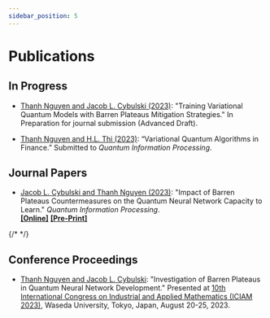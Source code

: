 ```yaml
---
sidebar_position: 5
---
```


# Publications

## In Progress

- [Thanh Nguyen and Jacob L. Cybulski (2023)](./projects.mdx#The-Impact-of-Barren-Plateaus-Mitigation-Strategy-on-the-Quantum-Neural-Network-Capacity-to-Learn): "Training Variational Quantum Models with Barren Plateaus Mitigation Strategies." In Preparation for journal submission (Advanced Draft).

- [Thanh Nguyen and H.L. Thi (2023)](./projects.mdx#Applications-of-Quantum-Algorithms-in-Finance): “Variational Quantum Algorithms in Finance.” Submitted to *Quantum Information Processing*.

## Journal Papers

- [Jacob L. Cybulski and Thanh Nguyen (2023)](./projects.mdx#The-Impact-of-Barren-Plateaus-Mitigation-Strategy-on-the-Quantum-Neural-Network-Capacity-to-Learn): "Impact of Barren Plateaus Countermeasures on the Quantum Neural Network Capacity to Learn." *Quantum Information Processing*.<br/>
[**[Online]**](https://link.springer.com/article/10.1007/s11128-023-04187-8)
[**[Pre-Print]**](../static/documents/Effective_Dim_V3.0_2023_11_21_Accepted.pdf)

{/* <Icon icon="fa-solid fa-arrow-up-right-from-square" width="1em"/> */}

## Conference Proceedings

- [Thanh Nguyen and Jacob L. Cybulski](./projects.mdx#The-Impact-of-Barren-Plateaus-Mitigation-Strategy-on-the-Quantum-Neural-Network-Capacity-to-Learn): "Investigation of Barren Plateaus in Quantum Neural Network Development." Presented at [10th International Congress on Industrial and Applied Mathematics (ICIAM 2023)](https://iciam2023.org/accepted_ps#13568_Investigation_of_Barren_Plateaus_in_Quantum_Neural_Network_Development), Waseda University, Tokyo, Japan, August 20-25, 2023.